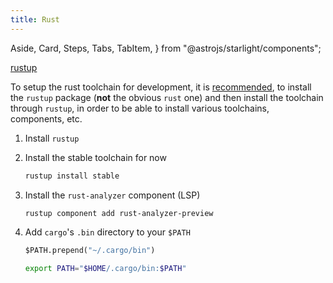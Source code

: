 ```yaml
---
title: Rust
---
```


  Aside,
  Card,
  Steps,
  Tabs,
  TabItem,
} from "@astrojs/starlight/components";

<Card title="Required" icon="puzzle">

[rustup](https://archlinux.org/packages/extra/x86_64/rustup/)

</Card>

<Aside type="caution">

To setup the rust toolchain for development, it is [recommended](https://wiki.archlinux.org/title/Rust#Rustup),
to install the `rustup` package (**not** the obvious `rust` one) and then install the toolchain through `rustup`,
in order to be able to install various toolchains, components, etc.

</Aside>

<Steps>

1.  Install `rustup`

2.  Install the stable toolchain for now

    ```sh
    rustup install stable
    ```

3.  Install the `rust-analyzer` component (LSP)

    ```sh
    rustup component add rust-analyzer-preview
    ```

4.  Add `cargo`'s `.bin` directory to your `$PATH`

    <Tabs syncKey="shell">

    <TabItem label="Xonsh">

    ```python title="~/.config/xonsh/env.xsh" ins={1} "~/.cargo/bin"
    $PATH.prepend("~/.cargo/bin")
    ```

    </TabItem>

    <TabItem label="Nushell">

    ```bash title="~/.bashrc" ins={1} "$HOME/.cargo/bin"
    export PATH="$HOME/.cargo/bin:$PATH"
    ```

    </TabItem>

    </Tabs>

</Steps>
